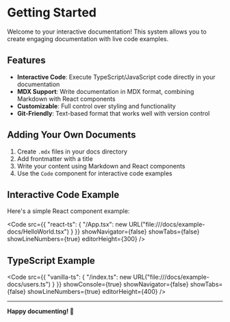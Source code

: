 
# Getting Started

Welcome to your interactive documentation! This system allows you to create engaging documentation with live code examples.

## Features

- **Interactive Code**: Execute TypeScript/JavaScript code directly in your documentation
- **MDX Support**: Write documentation in MDX format, combining Markdown with React components
- **Customizable**: Full control over styling and functionality
- **Git-Friendly**: Text-based format that works well with version control

## Adding Your Own Documents

1. Create `.mdx` files in your docs directory
2. Add frontmatter with a title
3. Write your content using Markdown and React components
4. Use the `Code` component for interactive code examples

## Interactive Code Example

Here's a simple React component example:

<Code
  src={{ "react-ts": {
    "/App.tsx": new URL("file:///docs/example-docs/HelloWorld.tsx")
  } }}
  showNavigator={false}
  showTabs={false}
  showLineNumbers={true}
  editorHeight={300}
/>

## TypeScript Example

<Code
  src={{ "vanilla-ts": {
    "/index.ts": new URL("file:///docs/example-docs/users.ts")
  } }}
  showConsole={true}
  showNavigator={false}
  showTabs={false}
  showLineNumbers={true}
  editorHeight={400}
/>

---

**Happy documenting! 📝**
